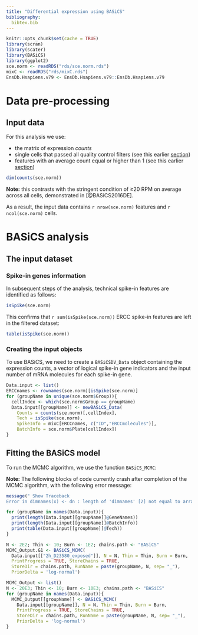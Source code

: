 ```yaml
---
title: "Differential expression using BASiCS"
bibliography:
  bibtex.bib
---
```


<!-- As HTML pages are built independently, large objects need to be
reimported from disk, and smaller ones quickly recomputed. -->

```r
knitr::opts_chunk$set(cache = TRUE)
library(scran)
library(scater)
library(BASiCS)
library(ggplot2)
sce.norm <- readRDS("rds/sce.norm.rds")
mixC <- readRDS("rds/mixC.rds")
EnsDb.Hsapiens.v79 <- EnsDb.Hsapiens.v79::EnsDb.Hsapiens.v79
```

# Data pre-processing

## Input data

For this analysis we use:

* the matrix of expression *counts*
* single cells that passed all quality control filters (see this earlier
  [section](03_sampleQC.html#cellSelection))
* features with an average count equal or higher than $1$ (see this earlier
  [section](04_featureSelection#selectFeatures))

```r
dim(counts(sce.norm))
```

**Note:** this contrasts with the stringent condition of ≥20 RPM on average
across all cells, demonstrated in [@BASiCS2016DE].

As a result, the input data contains `r nrow(sce.norm)` features and
`r ncol(sce.norm)` cells.

# BASiCS analysis

## The input dataset

### Spike-in genes information

In subsequent steps of the analysis, technical spike-in features are identified
as follows:

```r
isSpike(sce.norm)
```

This confirms that `r sum(isSpike(sce.norm))` ERCC spike-in features are left
in the filtered dataset:

```r
table(isSpike(sce.norm))
```

### Creating the input objects

To use BASiCS, we need to create a `BASiCSDV_Data` object containing the
expression counts, a vector of logical spike-in gene indicators
and the input number of mRNA molecules for each spike-in gene.

```r
Data.input <- list()
ERCCnames <- rownames(sce.norm)[isSpike(sce.norm)]
for (groupName in unique(sce.norm$Group)){
  cellIndex <- which(sce.norm$Group == groupName)
  Data.input[[groupName]] <- newBASiCS_Data(
    Counts = counts(sce.norm)[,cellIndex],
    Tech = isSpike(sce.norm),
    SpikeInfo = mixC[ERCCnames, c("ID","ERCCmolecules")],
    BatchInfo = sce.norm$Plate[cellIndex])
}
```

## Fitting the BASiCS model

To run the MCMC algorithm, we use the function `BASiCS_MCMC`:

**Note:** The following blocks of code currently crash after completion
of the MCMC algorithm, with the following error message:

```r
message(" Show Traceback
Error in dimnames(x) <- dn : length of 'dimnames' [2] not equal to array extent")
```


```r
for (groupName in names(Data.input)){
  print(length(Data.input[[groupName]]@GeneNames))
  print(length(Data.input[[groupName]]@BatchInfo))
  print(table(Data.input[[groupName]]@Tech))
}
```


```r
N <- 2E2; Thin <- 10; Burn <- 1E2; chains.path <- "BASiCS"
MCMC_Output.G1 <- BASiCS_MCMC(
  Data.input[["2h_D23580_exposed"]], N = N, Thin = Thin, Burn = Burn,
  PrintProgress = TRUE, StoreChains = TRUE,
  StoreDir = chains.path, RunName = paste(groupName, N, sep= "_"),
  PriorDelta = 'log-normal')
```

```r
MCMC_Output <- list()
N <- 20E3; Thin <- 10; Burn <- 10E3; chains.path <- "BASiCS"
for (groupName in names(Data.input)){
  MCMC_Output[[groupName]] <- BASiCS_MCMC(
    Data.input[[groupName]], N = N, Thin = Thin, Burn = Burn,
    PrintProgress = TRUE, StoreChains = TRUE,
    StoreDir = chains.path, RunName = paste(groupName, N, sep= "_"),
    PriorDelta = 'log-normal')
}
```

<!-- As HTML pages are built independently, objects need to be saved to disk
and imported as needed by the other R mardown files -->
